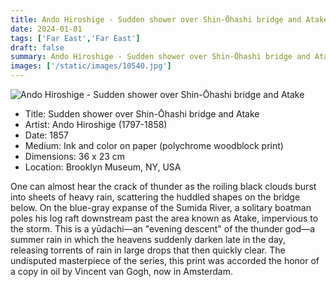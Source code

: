 ```yaml
---
title: Ando Hiroshige - Sudden shower over Shin-Ōhashi bridge and Atake
date: 2024-01-01
tags: ['Far East','Far East']
draft: false
summary: Ando Hiroshige - Sudden shower over Shin-Ōhashi bridge and Atake
images: ['/static/images/10540.jpg']
---
```


![Ando Hiroshige - Sudden shower over Shin-Ōhashi bridge and Atake](/static/images/10540.jpg)

* Title: Sudden shower over Shin-Ōhashi bridge and Atake
* Artist: Ando Hiroshige (1797-1858)
* Date: 1857
* Medium: Ink and color on paper (polychrome woodblock print)
* Dimensions: 36 x 23 cm
* Location: Brooklyn Museum, NY, USA

One can almost hear the crack of thunder as the roiling black clouds burst into sheets of heavy rain, scattering the huddled shapes on the bridge below. On the blue-gray expanse of the Sumida River, a solitary boatman poles his log raft downstream past the area known as Atake, impervious to the storm. This is a yūdachi—an \"evening descent\" of the thunder god—a summer rain in which the heavens suddenly darken late in the day, releasing torrents of rain in large drops that then quickly clear. The undisputed masterpiece of the series, this print was accorded the honor of a copy in oil by Vincent van Gogh, now in Amsterdam.
